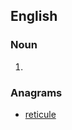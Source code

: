 ==English==

===Noun===
{{en-noun}}

# {{obsolete spelling of|[[cruelty]]}}

===Anagrams===
* [[reticule#English|reticule]]